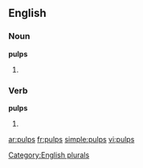 ==English==

===Noun===
'''pulps'''

# {{plural of |[[pulp]]}}

===Verb===
'''pulps'''

# {{third-person singular of|[[pulp]]}}

[[Category:English plurals]]

[[ar:pulps]]
[[fr:pulps]]
[[simple:pulps]]
[[vi:pulps]]